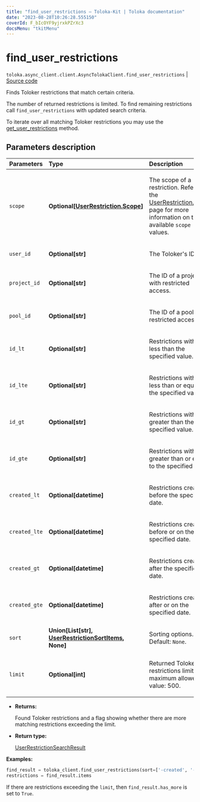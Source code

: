 ```yaml
---
title: "find_user_restrictions — Toloka-Kit | Toloka documentation"
date: "2023-08-28T10:26:28.555150"
coverId: F_bIcOYF9yjrxkPZrXc3
docsMenu: "tkitMenu"
---
```


# find_user_restrictions

`toloka.async_client.client.AsyncTolokaClient.find_user_restrictions` | [Source code](https://github.com/Toloka/toloka-kit/blob/v1.2.1/src/client/__init__.py#L0)

Finds Toloker restrictions that match certain criteria.

The number of returned restrictions is limited. To find remaining restrictions call `find_user_restrictions` with updated search criteria.

To iterate over all matching Toloker restrictions you may use the [get_user_restrictions](/docs/toloka-kit/reference/toloka.client.TolokaClient.get_user_restrictions) method.

## Parameters description

| Parameters | Type | Description |
| :----------| :----| :-----------|
`scope`|**Optional\[[UserRestriction.Scope](/docs/toloka-kit/reference/toloka.client.user_restriction.UserRestriction.Scope)\]**|<p>The scope of a restriction. Refer to the [UserRestriction.Scope](/docs/toloka-kit/reference/toloka.client.user_restriction.UserRestriction.Scope) page for more information on the available `scope` values.</p>
`user_id`|**Optional\[str\]**|<p>The Toloker's ID.</p>
`project_id`|**Optional\[str\]**|<p>The ID of a project with restricted access.</p>
`pool_id`|**Optional\[str\]**|<p>The ID of a pool with restricted access.</p>
`id_lt`|**Optional\[str\]**|<p>Restrictions with IDs less than the specified value.</p>
`id_lte`|**Optional\[str\]**|<p>Restrictions with IDs less than or equal to the specified value.</p>
`id_gt`|**Optional\[str\]**|<p>Restrictions with IDs greater than the specified value.</p>
`id_gte`|**Optional\[str\]**|<p>Restrictions with IDs greater than or equal to the specified value.</p>
`created_lt`|**Optional\[datetime\]**|<p>Restrictions created before the specified date.</p>
`created_lte`|**Optional\[datetime\]**|<p>Restrictions created before or on the specified date.</p>
`created_gt`|**Optional\[datetime\]**|<p>Restrictions created after the specified date.</p>
`created_gte`|**Optional\[datetime\]**|<p>Restrictions created after or on the specified date.</p>
`sort`|**Union\[List\[str\], [UserRestrictionSortItems](/docs/toloka-kit/reference/toloka.client.search_requests.UserRestrictionSortItems), None\]**|<p>Sorting options. Default: `None`.</p>
`limit`|**Optional\[int\]**|<p>Returned Toloker restrictions limit. The maximum allowed value: 500.</p>

* **Returns:**

  Found Toloker restrictions and a flag showing whether there are more matching restrictions exceeding the limit.

* **Return type:**

  [UserRestrictionSearchResult](/docs/toloka-kit/reference/toloka.client.search_results.UserRestrictionSearchResult)

**Examples:**

```python
find_result = toloka_client.find_user_restrictions(sort=['-created', '-id'], limit=10)
restrictions = find_result.items
```

If there are restrictions exceeding the `limit`, then `find_result.has_more` is set to `True`.